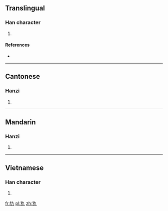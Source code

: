 ==Translingual==

===Han character===
{{Han char|rn=94|rad=犬|as=02|sn=5|four=4421<sub>7</sub>|canj=大竹大弓 (KHKN)}}

# {{defn|Han|sort=犬02}}

====References====
* {{Han ref|kx=0706.080|dkj=20242|dj=1119.030|hdz=21331.060|uh=72B0|ud=29360|bh=C9A6|bd=51622}}

----

==Cantonese==

===Hanzi===
{{yue-hanzi|jyut=|y=kau4}}

# {{defn|Cantonese|sort=犬02}}

----

==Mandarin==

===Hanzi===
{{cmn-hanzi|pin=[[qiú]] ([[qiu2]])|wg=ch'iu<sup>2</sup>}}

# {{defn|Mandarin|sort=犬02}}

----

==Vietnamese==

===Han character===
{{vi-hantu|[[cửu]]|rs=犬02}}

# {{defn|Vietnamese|sort=犬02}}

[[fr:犰]]
[[pl:犰]]
[[zh:犰]]